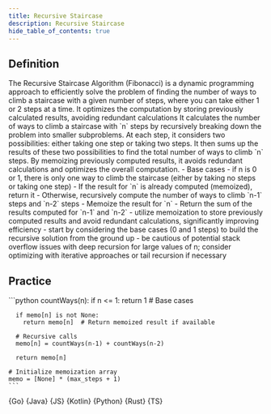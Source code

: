 ```yaml
---
title: Recursive Staircase
description: Recursive Staircase
hide_table_of_contents: true
---
```





## Definition

<Tabs>
  <TabItem value="definition" label="Definition">
    The Recursive Staircase Algorithm (Fibonacci) is a dynamic programming approach to efficiently solve the problem of finding the number of ways to climb a staircase with a given number of steps, where you can take either 1 or 2 steps at a time. It optimizes the computation by storing previously calculated results, avoiding redundant calculations
  </TabItem>
  <TabItem value="how" label="Explanation">
    It calculates the number of ways to climb a staircase with `n` steps by recursively breaking down the problem into smaller subproblems. At each step, it considers two possibilities: either taking one step or taking two steps. It then sums up the results of these two possibilities to find the total number of ways to climb `n` steps. By memoizing previously computed results, it avoids redundant calculations and optimizes the overall computation.
  </TabItem>
  <TabItem value="guidance" label="Guidance">
    - Base cases
      - if n is 0 or 1, there is only one way to climb the staircase (either by taking no steps or taking one step)
    - If the result for `n` is already computed (memoized), return it
      - Otherwise, recursively compute the number of ways to climb `n-1` steps and `n-2` steps
      - Memoize the result for `n`
      - Return the sum of the results computed for `n-1` and `n-2`
  </TabItem>
  <TabItem value="tips" label="Tips">
    - utilize memoization to store previously computed results and avoid redundant calculations, significantly improving efficiency
    - start by considering the base cases (0 and 1 steps) to build the recursive solution from the ground up
    - be cautious of potential stack overflow issues with deep recursion for large values of n; consider optimizing with iterative approaches or tail recursion if necessary
  </TabItem>
</Tabs>

## Practice

<Tabs>
  <TabItem value="practice" label="Practice">
    ```python
    countWays(n):
      if n <= 1:
        return 1  # Base cases

      if memo[n] is not None:
        return memo[n]  # Return memoized result if available

      # Recursive calls
      memo[n] = countWays(n-1) + countWays(n-2)

      return memo[n]

    # Initialize memoization array
    memo = [None] * (max_steps + 1)
    ```
  </TabItem>
  <TabItem value="solution" label="Solution">
    <Tabs queryString="code">
      <TabItem
        value="go"
        label=""
        attributes={{ title: "Go Lang", className: "code_lang go m" }}
      >
        <CodeBlock language="go">{Go}</CodeBlock>
      </TabItem>
      <TabItem
        value="java"
        label=""
        attributes={{ title: "Java", className: "code_lang java m" }}
      >
        <CodeBlock language="java">{Java}</CodeBlock>
      </TabItem>
      <TabItem
        value="js"
        label=""
        attributes={{ title: "JavaScript", className: "code_lang js m" }}
      >
        <CodeBlock language="js">{JS}</CodeBlock>
      </TabItem>
      <TabItem
        value="kotlin"
        label=""
        attributes={{ title: "Kotlin", className: "code_lang kotlin m" }}
      >
        <CodeBlock language="kotlin">{Kotlin}</CodeBlock>
      </TabItem>
      <TabItem
        value="python"
        label=""
        attributes={{ title: "Python", className: "code_lang python m" }}
      >
        <CodeBlock language="python">{Python}</CodeBlock>
      </TabItem>
      <TabItem
        value="rust"
        label=""
        attributes={{ title: "Rust", className: "code_lang rust m" }}
      >
        <CodeBlock language="rust">{Rust}</CodeBlock>
      </TabItem>
      <TabItem
        value="ts"
        label=""
        attributes={{ title: "TypeScript", className: "code_lang ts m" }}
      >
        <CodeBlock language="ts">{TS}</CodeBlock>
      </TabItem>
    </Tabs>
  </TabItem>
</Tabs>
